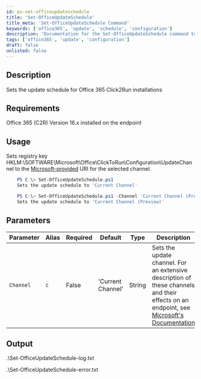 ```yaml
---
id: ps-set-officeupdateschedule
title: 'Set-OfficeUpdateSchedule'
title_meta: 'Set-OfficeUpdateSchedule Command'
keywords: ['office365', 'update', 'schedule', 'configuration']
description: 'Documentation for the Set-OfficeUpdateSchedule command to set the update schedule for Office 365 Click2Run installations.'
tags: ['office365', 'update', 'configuration']
draft: false
unlisted: false
---
```


## Description
Sets the update schedule for Office 365 Click2Run installations

## Requirements
Office 365 (C2R) Version 16.x installed on the endpoint

## Usage
Sets registry key HKLM:\SOFTWARE\Microsoft\Office\ClickToRun\Configuration\UpdateChannel to the [Microsoft-provided](https://learn.microsoft.com/en-us/mem/configmgr/sum/deploy-use/manage-office-365-proplus-updates#bkmk_channel) URI for the selected channel.




```powershell
    PS C:\> Set-OfficeUpdateSchedule.ps1
    Sets the update schedule to 'Current Channel'
```
```powershell
    PS C:\> Set-OfficeUpdateSchedule.ps1 -Channel 'Current Channel (Preview)'
    Sets the update schedule to 'Current Channel (Preview)'
```


## Parameters
| Parameter | Alias | Required | Default | Type   | Description                                                                                                                                                                                                                                    |
| --------- | ----- | -------- | ------- | ------ | ---------------------------------------------------------------------------------------------------------------------------------------------------------------------------------------------------------------------------------------------- |
| `Channel` | `c`   | False    |  'Current Channel'       | String | Sets the update channel. For an extensive description of these channels and their effects on an endpoint, see [Microsoft's Documentation](https://learn.microsoft.com/en-us/deployoffice/overview-update-channels#comparison-of-the-update-channels-for-microsoft-365-apps) |

## Output
.\Set-OfficeUpdateSchedule-log.txt

.\Set-OfficeUpdateSchedule-error.txt









